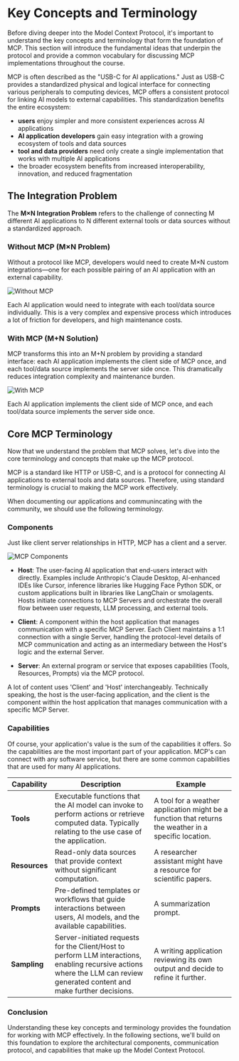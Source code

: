 # Key Concepts and Terminology

Before diving deeper into the Model Context Protocol, it's important to understand the key concepts and terminology that form the foundation of MCP. This section will introduce the fundamental ideas that underpin the protocol and provide a common vocabulary for discussing MCP implementations throughout the course.

MCP is often described as the "USB-C for AI applications." Just as USB-C provides a standardized physical and logical interface for connecting various peripherals to computing devices, MCP offers a consistent protocol for linking AI models to external capabilities. This standardization benefits the entire ecosystem:

- **users** enjoy simpler and more consistent experiences across AI applications
- **AI application developers** gain easy integration with a growing ecosystem of tools and data sources
- **tool and data providers** need only create a single implementation that works with multiple AI applications
- the broader ecosystem benefits from increased interoperability, innovation, and reduced fragmentation

## The Integration Problem

The **M×N Integration Problem** refers to the challenge of connecting M different AI applications to N different external tools or data sources without a standardized approach. 

### Without MCP (M×N Problem)

Without a protocol like MCP, developers would need to create M×N custom integrations—one for each possible pairing of an AI application with an external capability. 

![Without MCP](https://huggingface.co/mcp-course/images/resolve/main/unit1/1.png)

Each AI application would need to integrate with each tool/data source individually. This is a very complex and expensive process which introduces a lot of friction for developers, and high maintenance costs.

### With MCP (M+N Solution)

MCP transforms this into an M+N problem by providing a standard interface: each AI application implements the client side of MCP once, and each tool/data source implements the server side once. This dramatically reduces integration complexity and maintenance burden.

![With MCP](https://huggingface.co/mcp-course/images/resolve/main/unit1/2.png)

Each AI application implements the client side of MCP once, and each tool/data source implements the server side once.

## Core MCP Terminology

Now that we understand the problem that MCP solves, let's dive into the core terminology and concepts that make up the MCP protocol.

<Tip>

MCP is a standard like HTTP or USB-C, and is a protocol for connecting AI applications to external tools and data sources. Therefore, using standard terminology is crucial to making the MCP work effectively. 

When documenting our applications and communincating with the community, we should use the following terminology.

</Tip>

### Components

Just like client server relationships in HTTP, MCP has a client and a server.

![MCP Components](https://huggingface.co/mcp-course/images/resolve/main/unit1/3.png)

- **Host**: The user-facing AI application that end-users interact with directly. Examples include Anthropic's Claude Desktop, AI-enhanced IDEs like Cursor, inference libraries like Hugging Face Python SDK, or custom applications built in libraries like LangChain or smolagents. Hosts initiate connections to MCP Servers and orchestrate the overall flow between user requests, LLM processing, and external tools.

- **Client**: A component within the host application that manages communication with a specific MCP Server. Each Client maintains a 1:1 connection with a single Server, handling the protocol-level details of MCP communication and acting as an intermediary between the Host's logic and the external Server.

- **Server**: An external program or service that exposes capabilities (Tools, Resources, Prompts) via the MCP protocol.

<Tip warning={true}>

A lot of content uses 'Client' and 'Host' interchangeably. Technically speaking, the host is the user-facing application, and the client is the component within the host application that manages communication with a specific MCP Server.

</Tip>

### Capabilities

Of course, your application's value is the sum of the capabilities it offers. So the capabilities are the most important part of your application. MCP's can connect with any software service, but there are some common capabilities that are used for many AI applications.

| Capability | Description | Example |
| ---------- | ----------- | ------- |
| **Tools** | Executable functions that the AI model can invoke to perform actions or retrieve computed data. Typically relating to the use case of the application. | A tool for a weather application might be a function that returns the weather in a specific location. |
| **Resources** | Read-only data sources that provide context without significant computation. | A researcher assistant might have a resource for scientific papers. |
| **Prompts** | Pre-defined templates or workflows that guide interactions between users, AI models, and the available capabilities. | A summarization prompt. |
| **Sampling** | Server-initiated requests for the Client/Host to perform LLM interactions, enabling recursive actions where the LLM can review generated content and make further decisions. | A writing application reviewing its own output and decide to refine it further. |

### Conclusion

Understanding these key concepts and terminology provides the foundation for working with MCP effectively. In the following sections, we'll build on this foundation to explore the architectural components, communication protocol, and capabilities that make up the Model Context Protocol. 